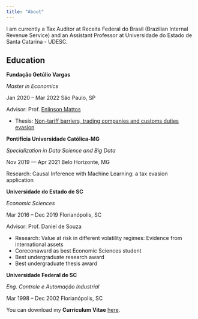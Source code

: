 ```yaml
---
title: "About"
---
```

I am currently a Tax Auditor at Receita Federal do Brasil (Brazilian Internal Revenue Service) and an Assistant Professor at Universidade do Estado de Santa Catarina - UDESC.


## Education

**Fundação Getúlio Vargas**

_Master in Economics_

Jan 2020 – Mar 2022 São Paulo, SP

Advisor: Prof. [Enlinson Mattos](https://sites.google.com/site/enlinsonmattos/)

- Thesis: [Non-tariff barriers, trading companies and customs duties evasion](https://bibliotecadigital.fgv.br/dspace/handle/10438/31815)

**Pontifícia Universidade Católica-MG**

_Specialization in Data Science and Big Data_ 

Nov 2019 — Apr 2021 Belo Horizonte, MG

Research: Causal Inference with Machine Learning: a tax evasion application


**Universidade do Estado de SC**

_Economic Sciences_

Mar 2016 – Dec 2019 Florianópolis, SC

Advisor: Prof. Daniel de Souza

- Research: Value at risk in different volatility regimes: Evidence from international assets
- Corecon\SC award as best Economic Sciences student
- Best undergraduate research award
- Best undergraduate thesis award

**Universidade Federal de SC**

_Eng. Controle e Automação Industrial_

Mar 1998 – Dec 2002 Florianópolis, SC

You can download my **Curriculum Vitae** [here](media/Academic_CV.pdf).
